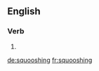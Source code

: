 ==English==

===Verb===
{{head|en|present participle}}

# {{present participle of|squoosh|lang=en}}

[[de:squooshing]]
[[fr:squooshing]]